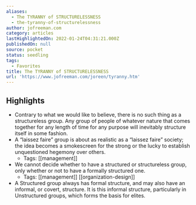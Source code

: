 ```yaml
---
aliases:
  - The TYRANNY of STRUCTURELESSNESS
  - the-tyranny-of-structurelessness
author: jofreeman.com
category: articles
lastHighlightedOn: 2022-01-24T04:31:21.000Z
publishedOn: null
source: pocket
status: seedling
tags:
  - Favorites
title: The TYRANNY of STRUCTURELESSNESS
url: 'https://www.jofreeman.com/joreen/tyranny.htm'
---
```

## Highlights

- Contrary to what we would like to believe, there is no such thing as a structureless group. Any group of people of whatever nature that comes together for any length of time for any purpose will inevitably structure itself in some fashion.
- A “laissez faire” group is about as realistic as a “laissez faire” society; the idea becomes a smokescreen for the strong or the lucky to establish unquestioned hegemony over others.
    - Tags: [[management]]
- We cannot decide whether to have a structured or structureless group, only whether or not to have a formally structured one.
    - Tags: [[management]] [[organization-design]]
- A Structured group always has formal structure, and may also have an informal, or covert, structure. It is this informal structure, particularly in Unstructured groups, which forms the basis for elites.
